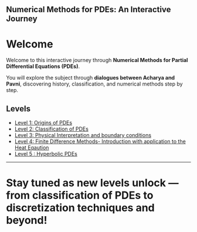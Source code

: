 
Numerical Methods for PDEs: An Interactive Journey
---

# Welcome

Welcome to this interactive journey through **Numerical Methods for Partial Differential Equations (PDEs)**.  

You will explore the subject through **dialogues between Acharya and Pavni**, discovering history, classification, and numerical methods step by step.

## Levels

- [Level 1: Origins of PDEs](chapters/level1_history_pdes.qmd)
- [Level 2: Classification of PDEs](chapters/Level2_classification_pdes.qmd)
- [Level 3: Physical Interpretation and boundary conditions](chapters/level3_PDE_BCs.qmd)
- [Level 4: Finite Difference Methods- Introduction with application to the Heat Eqaution](chapters/level4_finite_differences.qmd)
- [Level 5 : Hyperbolic PDEs](chapters/level5_Wave_Equation.qmd)

---

Stay tuned as new levels unlock — from classification of PDEs to discretization techniques and beyond!
=======

